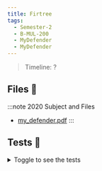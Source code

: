 ```yaml
---
title: Firtree
tags:
  - Semester-2
  - B-MUL-200
  - MyDefender
  - MyDefender
---
```

> Timeline: ?


## Files 📂

:::note 2020 Subject and Files
- [my_defender.pdf](https://github.com/Studio-17/Epitech-Subjects/raw/main/Semester-2/B-MUL-200/MyDefender/MyDefender/my_defender.pdf)
:::

## Tests 🤖
<details>
  <summary>Toggle to see the tests</summary>
  <div>
Yo
  </div>
</details>

